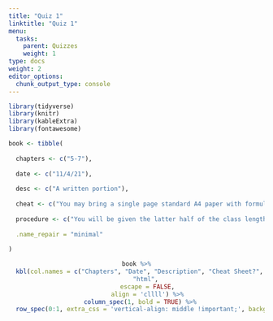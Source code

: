 ```yaml
---
title: "Quiz 1"
linktitle: "Quiz 1"
menu:
  tasks:
    parent: Quizzes
    weight: 1
type: docs
weight: 2
editor_options: 
  chunk_output_type: console
---
```


```r
library(tidyverse)
library(knitr)
library(kableExtra)
library(fontawesome)
```

<style>
span.boxed {
  border: 0px solid #FFFFFF;
  padding: 5px;
  color: #FFFFFF;
  background-color: #005b96;
  display: inline;
} 

table {
   margin-left: auto;
   margin-right: auto;
}

table thead th { border-bottom: 1px solid #ddd; 
}

th, td { padding: 5px; 
}

table > tbody > tr:hover > td, table > tbody > tr:hover > th {
  background-color: #ffffff;
}
</style>

```r
book <- tibble(
  
  chapters <- c("5-7"),
  
  date <- c("11/4/21"),
  
  desc <- c("A written portion"),
  
  cheat <- c("You may bring a single page standard A4 paper with formulas and definitions as needed as well as any Appendices that we have been using. Example problems are not allowed. You are of course always free to reach out to verify if certain items may be included."),
  
  procedure <- c("You will be given the latter half of the class length to complete this one part quiz The paper portion will be administered first and you may only use your cheat sheet and a calculator as resources."),
  
  .name_repair = "minimal"
  
)
```

<center>
```r
book %>%
  kbl(col.names = c("Chapters", "Date", "Description", "Cheat Sheet?", "Process"), 
      "html", 
      escape = FALSE,
      align = 'cllll') %>%
  column_spec(1, bold = TRUE) %>%
  row_spec(0:1, extra_css = 'vertical-align: middle !important;', background = "#ffffff")
```
</center>

